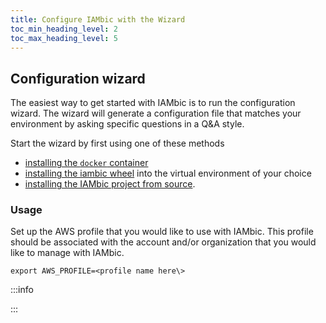 ```yaml
---
title: Configure IAMbic with the Wizard
toc_min_heading_level: 2
toc_max_heading_level: 5
---
```


## Configuration wizard

The easiest way to get started with IAMbic is to run the configuration wizard. The wizard will generate a configuration file that matches your environment by asking specific questions in a Q&A style.

Start the wizard by first using one of these methods
* [installing the `docker` container](/technical_reference/installation/install_iambic_via_docker)
* [installing the iambic wheel](/technical_reference/installation/install_iambic_via_python_wheel) into the virtual environment of your choice
* [installing the IAMbic project from source](/technical_reference/installation/install_iambic_via_the_repo).

### Usage

Set up the AWS profile that you would like to use with IAMbic. This profile should be associated with the account and/or organization that you would like to manage with IAMbic.

    export AWS_PROFILE=<profile name here\>

:::info


:::
